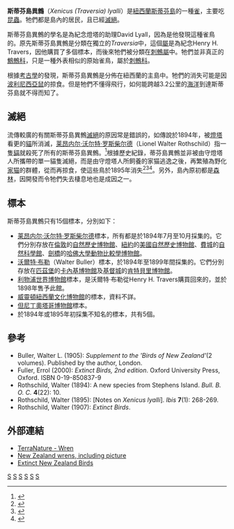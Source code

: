 {{More footnotes needed|time=2021-06-06T19:34:38+00:00}}
{{Speciesbox 
| taxon = Xenicus lyalli
| status = EX
| status_system = iucn3.1
| extinct = ？1895年
| image = Xenicus lyalli.jpg
| binomial_authority = ([[羅思柴爾德|Rothschild]], 1894)
}}

'''斯蒂芬島異鷯'''（''Xenicus (Traversia) lyalli''）是[[紐西蘭|紐西蘭]][[斯蒂芬島|斯蒂芬島]]的一種[[雀|雀]]，主要吃[[昆蟲|昆蟲]]。牠們都是島內的居民，且已經[[滅絕|滅絕]]。

斯蒂芬島異鷯的學名是為紀念燈塔的助理David Lyall，因為是他發現這種雀鳥的。原先斯蒂芬島異鷯是分類在獨立的''Traversia''中，這個[[屬|屬]]是為紀念Henry H. Travers，因他購買了多個標本，而後來牠們被分類在[[刺鷯屬|刺鷯屬]]中。牠們並非真正的[[鷦鷯科|鷦鷯科]]，只是一種外表相似的原始雀鳥，屬於[[刺鷯科|刺鷯科]]。

根據[[考古學|考古學]]的發現，斯蒂芬島異鷯是分佈在紐西蘭的主島中。牠們的消失可能是因[[波利尼西亞鼠|波利尼西亞鼠]]的掠食。但是牠們不懂得飛行，如何能跨越3.2公里的[[海洋|海洋]]到達斯蒂芬島就不得而知了。

==滅絕==
流傳較廣的有關斯蒂芬島異鷯[[滅絕|滅絕]]的原因常是錯誤的，如傳說於1894年，被[[燈塔|燈塔]]看更的[[貓|貓]]所消滅，[[莱昂内尔·沃尔特·罗斯柴尔德|莱昂内尔·沃尔特·罗斯柴尔德]]（Lionel Walter Rothschild）指一隻[[貓|貓]]就殺死了所有的斯蒂芬島異鷯。<ref name=Rothschild1905>{{Cite journal en|author=Rothschild, Walter|year=1905|title=On extinct and vanishing birds|journal=Proceedings of the 4th International Ornithological Congress, London|pages=191-217}}</ref>根據歷史紀錄，蒂芬島異鷯並非被由守燈塔人所攜帶的單一貓隻滅絕，而是由守燈塔人所飼養的家猫逃逸之後，再繁殖為野化[[家猫|家猫]]的群體，從而再掠食，使這些鳥於1895年消失<ref name=GalbreathBrown2004>{{Cite journal en |author=Galbreath, Ross & Brown, Derek |year=2004 |title=The tale of the lighthouse-keeper's cat: Discovery and extinction of the Stephens Island wren (''Traversia lyalli'') |journal=Notornis |volume=51 |issue=4 |pages=193-200 |url=https://notornis.osnz.org.nz/tale-lighthouse-keepers-cat-discovery-and-extinction-stephens-island-wren-traversia-lyalli |access-date=2021-06-06 |archive-date=2021-11-13 |archive-url=https://web.archive.org/web/20211113133414/https://notornis.osnz.org.nz/tale-lighthouse-keepers-cat-discovery-and-extinction-stephens-island-wren-traversia-lyalli |dead-url=no}}</ref><ref name=Medway2004>{{Cite journal en |author=Medway, David G.|year=2004|title=The land bird fauna of Stephens Island, New Zealand in the early 1890s, and the cause of its demise |journal=Notornis|volume=51|issue=4 |pages=201-211 |url=https://www.notornis.osnz.org.nz/land-bird-fauna-stephens-island-new-zealand-early-1890s-and-cause-its-demise|access-date=2021-06-06|archive-date=2021-09-21|archive-url=https://web.archive.org/web/20210921232323/https://www.notornis.osnz.org.nz/land-bird-fauna-stephens-island-new-zealand-early-1890s-and-cause-its-demise|dead-url=no}}</ref><ref name=Buller1895>{{Cite journal en|author=Buller, Walter L.|year=1895|title=Stephen Island Wren|journal=Ibis|volume=7|issue=1|pages=236-237}}</ref>。另外，島內原初都是[[森林|森林]]，因開發而令牠們失去棲息地也是成因之一。

==標本==
斯蒂芬島異鷯只有15個標本，分別如下：
* [[莱昂内尔·沃尔特·罗斯柴尔德|莱昂内尔·沃尔特·罗斯柴尔德]]標本，所有都是於1894年7月至10月採集的。它們分別存放在[[倫敦|倫敦]]的[[自然歷史博物館|自然歷史博物館]]、[[紐約|紐約]]的[[美國自然歷史博物館|美國自然歷史博物館]]、[[費城|費城]]的[[自然科學館|自然科學館]]、[[劍橋_(馬薩諸塞州)|劍橋]]的[[哈佛大學動物比較學博物館|哈佛大學動物比較學博物館]]。
* [[沃爾特·布勒|沃爾特·布勒]]（Walter Buller）標本，於1894年至1899年間採集的。它們分別存放在[[匹茲堡|匹茲堡]]的[[卡內基博物館|卡內基博物館]]及[[基督城|基督城]]的[[肯特貝里博物館|肯特貝里博物館]]。
* [[利物浦世界博物館|利物浦世界博物館]]標本，是沃爾特·布勒從Henry H. Travers購買回來的，並於1898年售予此館。
* [[威靈頓|威靈頓]][[紐西蘭文化博物館|紐西蘭文化博物館]]的標本，資料不詳。
* [[但尼丁|但尼丁]][[奧塔哥博物館|奧塔哥博物館]]標本。
* 於1894年或1895年初採集不知名的標本，共有5個。

==參考==
{{reflist}}
* Buller, Walter L. (1905): ''Supplement to the 'Birds of New Zealand' ''(2 volumes). Published by the author, London.
* Fuller, Errol (2000): ''Extinct Birds, 2nd edition''. Oxford University Press, Oxford. ISBN 0-19-850837-9
* Rothschild, Walter (1894): A new species from Stephens Island. ''Bull. B. O. C.'' '''4'''(22): 10.
* Rothschild, Walter (1895): [Notes on ''Xenicus lyalli'']. ''Ibis'' '''7'''(1): 268-269.
* Rothschild, Walter (1907): ''Extinct Birds''.

==外部連結==
* [http://www.terranature.org/wren.htm TerraNature - Wren] {{Wayback|url=http://www.terranature.org/wren.htm |date=20081221094459 }}
* [http://www.camacdonald.com/birding/Sampler6.htm New Zealand wrens, including picture] {{Wayback|url=http://www.camacdonald.com/birding/Sampler6.htm |date=20081226155808 }}
* [https://web.archive.org/web/20050208093431/http://www.kcc.org.nz/birds/extinct.asp Extinct New Zealand Birds]
{{Taxonbar|from=Q507428}}

[[Category:1894年描述的鸟类|S]]
[[Category:IUCN紅色名錄絕滅物種|S]]
[[Category:刺鷯屬|S]]
[[Category:不会飞的鸟|S]]
[[Category:已灭绝鸟类|S]]
[[Category:新西兰鸟类|S]]